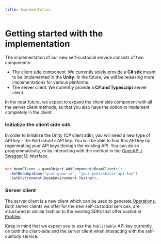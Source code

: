 ```yaml
---
title: Implementation
---
```



# Getting started with the implementation

The implementation of our new self-custodial service consists of two components

- The client side component. We currently solely provide a **C# sdk** meant to be implemented in the **Unity**. In the future, we will be releasing more implementations for various platforms.
- The server client. We currently provide a **C# and Typescript** server client.


In the near future, we expect to expand the client side component with all the server client methods, so that you also have the option to implement completely in the client.


### Initialize the client side sdk

In order to initialize the Unity (C# client sdk), you will need a new type of API key - the `Publishable` API key. You will be able to find this API key by regenerating your API keys through the existing API. You can do so programmatically, or by interacting with the method in the [OpenAPI / Swagger UI](https://api.testnet.onbeam.com/api/game#/Game/regenerateApiKeys) interface.


```csharp

var beamClient = gameObject.AddComponent<BeamClient>()
  .SetBeamApiGame("your-game-id", "your-publishable-api-key")
  .SetEnvironment(BeamEnvironment.Testnet);
```


### Server client

The server client is a new client which can be used to generate [Operations](/service/operations/introduction). Both server clients we offer for the new self-custodial services, are structured in similar fashion to the existing SDKs that offer custodial [Profiles](/service/profiles/introduction).

Keep in mind that we expect you to use the `Publishable` API key currently, on both the client-side and the server client when interacting with the self-custody service.

<Cards>
  <Card
    icon="✅ "
    title="Node.js (Typescript)"
    href="https://www.npmjs.com/package/@onbeam/self-custody"
  />
  <Card
    icon="✅ "
    title="C# (RestSharp)"
    href="https://www.nuget.org/packages/BeamSelfCustodial"
  />
</Cards>